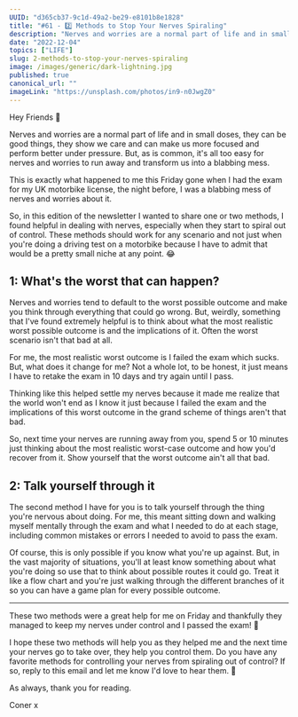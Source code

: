 ```yaml
---
UUID: "d365cb37-9c1d-49a2-be29-e8101b8e1828"
title: "#61 - 2️⃣ Methods to Stop Your Nerves Spiraling"
description: "Nerves and worries are a normal part of life and in small doses, they can be good things but in large doses..."
date: "2022-12-04"
topics: ["LIFE"]
slug: 2-methods-to-stop-your-nerves-spiraling
image: /images/generic/dark-lightning.jpg
published: true
canonical_url: ""
imageLink: "https://unsplash.com/photos/in9-n0JwgZ0"
---
```


Hey Friends 👋

Nerves and worries are a normal part of life and in small doses, they can be good things, they show we care and can make us more focused and perform better under pressure. But, as is common, it's all too easy for nerves and worries to run away and transform us into a blabbing mess.

This is exactly what happened to me this Friday gone when I had the exam for my UK motorbike license, the night before, I was a blabbing mess of nerves and worries about it.

So, in this edition of the newsletter I wanted to share one or two methods, I found helpful in dealing with nerves, especially when they start to spiral out of control. These methods should work for any scenario and not just when you're doing a driving test on a motorbike because I have to admit that would be a pretty small niche at any point. 😂

## 1: What's the worst that can happen?

Nerves and worries tend to default to the worst possible outcome and make you think through everything that could go wrong. But, weirdly, something that I've found extremely helpful is to think about what the most realistic worst possible outcome is and the implications of it. Often the worst scenario isn't that bad at all.

For me, the most realistic worst outcome is I failed the exam which sucks. But, what does it change for me? Not a whole lot, to be honest, it just means I have to retake the exam in 10 days and try again until I pass.

Thinking like this helped settle my nerves because it made me realize that the world won't end as I know it just because I failed the exam and the implications of this worst outcome in the grand scheme of things aren't that bad.

So, next time your nerves are running away from you, spend 5 or 10 minutes just thinking about the most realistic worst-case outcome and how you'd recover from it. Show yourself that the worst outcome ain't all that bad.

## 2: Talk yourself through it

The second method I have for you is to talk yourself through the thing you're nervous about doing. For me, this meant sitting down and walking myself mentally through the exam and what I needed to do at each stage, including common mistakes or errors I needed to avoid to pass the exam.

Of course, this is only possible if you know what you're up against. But, in the vast majority of situations, you'll at least know something about what you're doing so use that to think about possible routes it could go. Treat it like a flow chart and you're just walking through the different branches of it so you can have a game plan for every possible outcome.

---

These two methods were a great help for me on Friday and thankfully they managed to keep my nerves under control and I passed the exam! 🎉

I hope these two methods will help you as they helped me and the next time your nerves go to take over, they help you control them. Do you have any favorite methods for controlling your nerves from spiraling out of control? If so, reply to this email and let me know I'd love to hear them. 📩

As always, thank you for reading.

Coner x
